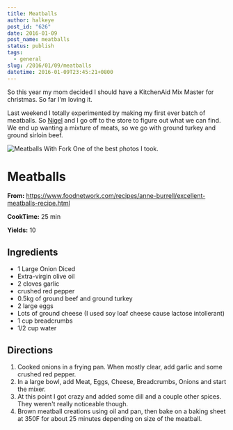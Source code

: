 ```yaml
---
title: Meatballs
author: halkeye
post_id: "626"
date: 2016-01-09
post_name: meatballs
status: publish
tags:
  - general
slug: /2016/01/09/meatballs
datetime: 2016-01-09T23:45:21+0800
---
```


So this year my mom decided I should have a KitchenAid Mix Master for christmas. So far I'm loving it.

Last weekend I totally experimented by making my first ever batch of meatballs. So [Nigel](https://www.forgreatjustice.ca/) and I go off to the store to figure out what we can find. We end up wanting a mixture of meats, so we go with ground turkey and ground sirloin beef.

![Meatballs With Fork](IMG_20160104_201752.jpg) One of the best photos I took.

# Meatballs

**From:** https://www.foodnetwork.com/recipes/anne-burrell/excellent-meatballs-recipe.html

**CookTime:** 25 min

**Yields:** 10

## Ingredients

*   1 Large Onion Diced
*   Extra-virgin olive oil
*   2 cloves garlic
*   crushed red pepper
*   0.5kg of ground beef and ground turkey
*   2 large eggs
*   Lots of ground cheese (I used soy loaf cheese cause lactose intollerant)
*   1 cup breadcrumbs
*   1/2 cup water

## Directions

1) Cooked onions in a frying pan. When mostly clear, add garlic and some crushed red pepper.
2) In a large bowl, add Meat, Eggs, Cheese, Breadcrumbs, Onions and start the mixer.
3) At this point I got crazy and added some dill and a couple other spices. They weren't really noticeable though.
4) Brown meatball creations using oil and pan, then bake on a baking sheet at 350F for about 25 minutes depending on size of the meatball.

